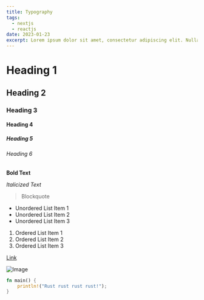 ```yaml
---
title: Typography
tags:
  - nextjs
  - reactjs
date: 2023-01-23
excerpt: Lorem ipsum dolor sit amet, consectetur adipiscing elit. Nullam eu ex dignissim eros maximus porta pretium a augue. Nulla porttitor enim consectetur justo fringilla luctus.
---
```


# Heading 1

## Heading 2

### Heading 3

#### Heading 4

##### Heading 5

###### Heading 6

**Bold Text**

_Italicized Text_

> Blockquote

- Unordered List Item 1
- Unordered List Item 2
- Unordered List Item 3

1. Ordered List Item 1
2. Ordered List Item 2
3. Ordered List Item 3

[Link](https://www.example.com)

![Image](https://images.pexels.com/photos/5245865/pexels-photo-5245865.jpeg?auto=compress&cs=tinysrgb&w=1260&h=750&dpr=1)

```rust
fn main() {
    println!("Rust rust rust rust!");
}
```
